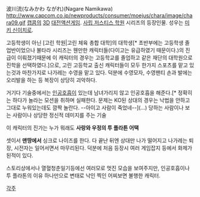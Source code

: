 波川流(なみかわ ながれ)(Nagare Namikawa)
http://www.capcom.co.jp/newproducts/consumer/moejus/chara/image/chara09.gif
[[캡콤]]의 [[3D]] [[대전액션게임]]. [[사립 저스티스 학원]] 시리즈의 등장인물. 성우는 [[미키 신이치로]].

고등학생이 아닌 [고린 학원|고린 체육 총합 대학]의 대학생[* 초반부에는 고등학생 졸업반이었으나 불타라 시리즈는 웬만한 캐릭터들(다이고는 유급하였기 때문이다.)의 진급이 이뤄졌기때문에 이 캐릭터의 경우는 고등학교를 졸업하고 같은 재단의 대학원으로 진학을 선택하였다.]으로, 고린 고등학교 출신 캐릭터들이 모두 한가지 스포츠를 맡고 있는것과 마찬가지로 나가레는 수영을 맡고 있다. 덕분에 수영모자, 수영팬티 손과 발에는 오리발을 하는 등 복장이 상당히 괴악하다. 

거기다 기술중에서는 [[인공호흡]]이 있는데 남녀가리지 않고 인공호흡을 해준다.[* 정확히는 하다가 놀라는 모션을 취하며 실패한다. 문제는 KO된 상대의 경우는 낙법을 안하고 그대로 누워있는데도 깜짝 놀란다. --아이고 사람이 죽었네--](...) 당하는 사람이나 보는 사람이나 상당한 정신적 데미지를 주는 기술

이 캐릭터의 진가는 누가 뭐래도 '''사랑와 우정의 투 플라톤 어택'''

셋이서 '''맨땅에서''' 싱크로 나이즈를 한다. 다 끝난 뒤엔 상대만 나가 떨어지고 나가레는 퇴장, 시전자는 일어서면서 마무리된다. 덕분에 처음 등장시 여러 게임잡지 등에서 화제가 된적이 있다.

스토리상에서나 열혈청춘일기등에선 여러모로 멋진 모습을 보여주지만, 인공호흡이나 투 플라톤의 이유 하나만으로 변태로 낙인 찍인 어찌보면 불행한 캐릭터.

[[각주]]
